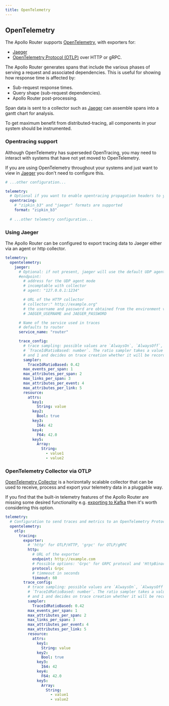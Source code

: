 ```yaml
---
title: OpenTelemetry
---
```


## OpenTelemetry

The Apollo Router supports [OpenTelemetry](https://opentelemetry.io/), with exporters for:
* [Jaeger](https://www.jaegertracing.io/)
* [OpenTelemetry Protocol (OTLP)](https://github.com/open-telemetry/opentelemetry-specification/blob/main/specification/protocol/otlp.md) over HTTP or gRPC.

The Apollo Router generates spans that include the various phases of serving a request and associated dependencies. 
This is useful for showing how response time is affected by:
* Sub-request response times.
* Query shape (sub-request dependencies).
* Apollo Router post-processing.

Span data is sent to a collector such as [Jaeger](https://www.jaegertracing.io/) can assemble spans into a gantt chart for analysis.

To get maximum benefit from distributed-tracing, all components in your system should be instrumented.

### Opentracing support
Although OpenTelemetry has superseded OpenTracing, you may need to interact with systems that have not yet moved to
OpenTelemetry. 

If you are using OpenTelemetry throughout your systems and just want to view in [Jaeger](https://www.jaegertracing.io/) 
you don't need to configure this.  

```yaml title="config.router.yaml" 
# ...other configuration...

telemetry:
  # Optional if you want to enable opentracing propagation headers to your subgraphs
  opentracing:
    # "zipkin_b3" and "jaeger" formats are supported
    format: "zipkin_b3"
   
  # ...other telemetry configuration...
```

### Using Jaeger
The Apollo Router can be configured to export tracing data to Jaeger either via an agent or http collector.

```yaml title="config.router.yaml"
telemetry:
  opentelemetry:
    jaeger:
      # Optional: if not present, jaeger will use the default UDP agent address
      #endpoint:
        # address for the UDP agent mode
        # incomptable with collector
        # agent: "127.0.0.1:1234"

        # URL of the HTTP collector
        # collector:" http://example.org"
        # the username and password are obtained from the environment variables
        # JAEGER_USERNAME and JAEGER_PASSWORD

      # Name of the service used in traces
      # defaults to router
      service_name: "router"

      trace_config:
        # trace sampling: possible values are `AlwaysOn`, `AlwaysOff`, or
        # `TraceIdRatioBased: number`. The ratio sampler takes a value between 0
        # and 1 and decides on trace creation whether it will be recorded.
        sampler:
          TraceIdRatioBased: 0.42
        max_events_per_span: 1
        max_attributes_per_span: 2
        max_links_per_span: 3
        max_attributes_per_event: 4
        max_attributes_per_link: 5
        resource:
          attrs:
            key1:
              String: value
            key2:
              Bool: true
            key3:
              I64: 42
            key4:
              F64: 42.0
            key5:
              Array:
                String:
                  - value1
                  - value2
```

### OpenTelemetry Collector via OTLP
[OpenTelemetry Collector](https://opentelemetry.io/docs/collector/) is a horizontally scalable collector that can be 
used to receive, process and export your telemetry data in a pluggable way. 

If you find that the built-in telemetry 
features of the Apollo Router are missing some desired functionality e.g. [exporting to Kafka](https://opentelemetry.io/docs/collector/configuration/#exporters)
then it's worth considering this option.

```yaml title="config.router.yaml"
telemetry:
  # Configuration to send traces and metrics to an OpenTelemetry Protocol compatible service
  opentelemetry:
    otlp:
      tracing:
        exporter:
          # 'http' for OTLP/HTTP, 'grpc' for OTLP/gRPC
          http:
            # URL of the exporter
            endpoint: http://example.com
            # Possible options: 'Grpc' for GRPC protocol and 'HttpBinary' for HTTP protocol with binary protobuf
            protocol: Grpc
            # timmeout in seconds
            timeout: 60
        trace_config:
          # trace sampling: possible values are `AlwaysOn`, `AlwaysOff`, or
          # `TraceIdRatioBased: number`. The ratio sampler takes a value between 0
          # and 1 and decides on trace creation whether it will be recorded.
          sampler:
            TraceIdRatioBased: 0.42
          max_events_per_span: 1
          max_attributes_per_span: 2
          max_links_per_span: 3
          max_attributes_per_event: 4
          max_attributes_per_link: 5
          resource:
            attrs:
              key1:
                String: value
              key2:
                Bool: true
              key3:
                I64: 42
              key4:
                F64: 42.0
              key5:
                Array:
                  String:
                    - value1
                    - value2
```
